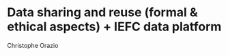 Data sharing and reuse (formal & ethical aspects) + IEFC data platform
====================================
Christophe Orazio
